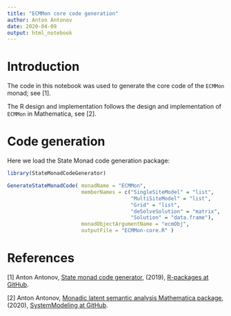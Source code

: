 ```yaml
---
title: "ECMMon core code generation"
author: Anton Antonov
date: 2020-04-09
output: html_notebook
---
```



# Introduction

The code in this notebook was used to generate the core code of the `ECMMon` monad; see [1].

The R design and implementation follows the design and implementation of `ECMMon` in Mathematica, see [2].

# Code generation

Here we load the State Monad code generation package:

```r
library(StateMonadCodeGenerator)
```

```r
GenerateStateMonadCode( monadName = "ECMMon", 
                        memberNames = c("SingleSiteModel" = "list", 
                                        "MultiSiteModel" = "list", 
                                        "Grid" = "list", 
                                        "deSolveSolution" = "matrix",
                                        "Solution" = "data.frame"), 
                        monadObjectArgumentName = "ecmObj", 
                        outputFile = "ECMMon-core.R" )
```


# References

[1] Anton Antonov, 
[State monad code generator](https://github.com/antononcube/R-packages/tree/master/StateMonadCodeGenerator), 
(2019),
[R-packages at GitHub](https://github.com/antononcube/R-packages).

[2] Anton Antonov, 
[Monadic latent semantic analysis Mathematica package](https://github.com/antononcube/SystemModeling/blob/master/Projects/Coronavirus-propagation-dynamics/WL/MonadicEpidemiologyCompartmentalModeling.m),
(2020),
[SystemModeling at GitHub](https://github.com/antononcube/SystemModeling).
